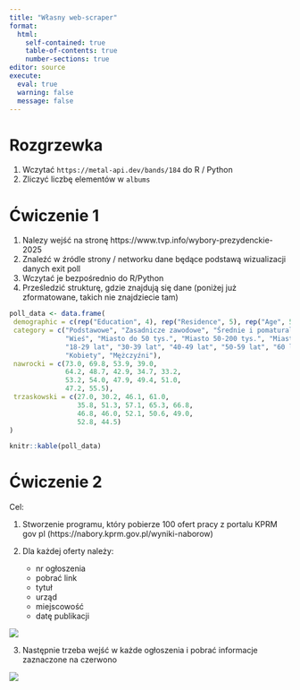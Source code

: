 ```yaml
---
title: "Własny web-scraper"
format: 
  html:
    self-contained: true
    table-of-contents: true
    number-sections: true
editor: source
execute: 
  eval: true
  warning: false
  message: false
---
```


# Rozgrzewka

1. Wczytać `https://metal-api.dev/bands/184` do R / Python
2. Zliczyć liczbę elementów w `albums`  

# Ćwiczenie 1

1. Nalezy wejść na stronę https://www.tvp.info/wybory-prezydenckie-2025
2. Znaleźć w źródle strony / networku dane będące podstawą wizualizacji danych exit poll
3. Wczytać je bezpośrednio do R/Python
4. Prześledzić strukturę, gdzie znajdują się dane (poniżej już zformatowane, takich nie znajdziecie tam)

```r
poll_data <- data.frame(
 demographic = c(rep("Education", 4), rep("Residence", 5), rep("Age", 5), rep("Gender", 2)),
 category = c("Podstawowe", "Zasadnicze zawodowe", "Średnie i pomaturalne", "Licencjat i wyższe",
              "Wieś", "Miasto do 50 tys.", "Miasto 50-200 tys.", "Miasto 200-500 tys.", "Miasto pow. 500 tys.",
              "18-29 lat", "30-39 lat", "40-49 lat", "50-59 lat", "60 lat i więcej",
              "Kobiety", "Mężczyźni"),
 nawrocki = c(73.0, 69.8, 53.9, 39.0,
              64.2, 48.7, 42.9, 34.7, 33.2,
              53.2, 54.0, 47.9, 49.4, 51.0,
              47.2, 55.5),
 trzaskowski = c(27.0, 30.2, 46.1, 61.0,
                 35.8, 51.3, 57.1, 65.3, 66.8,
                 46.8, 46.0, 52.1, 50.6, 49.0,
                 52.8, 44.5)
)

knitr::kable(poll_data)
```

# Ćwiczenie 2

Cel:

1.  Stworzenie programu, który pobierze 100 ofert pracy z portalu KPRM
    gov pl (https://nabory.kprm.gov.pl/wyniki-naborow)

2.  Dla każdej oferty należy:

    -   nr ogłoszenia
    -   pobrać link
    -   tytuł
    -   urząd
    -   miejscowość
    -   datę publikacji

![](figs/ogloszenie.png)

3.  Następnie trzeba wejść w każde ogłoszenia i pobrać informacje
    zaznaczone na czerwono

![](figs/kprm-ogloszenie.png)

